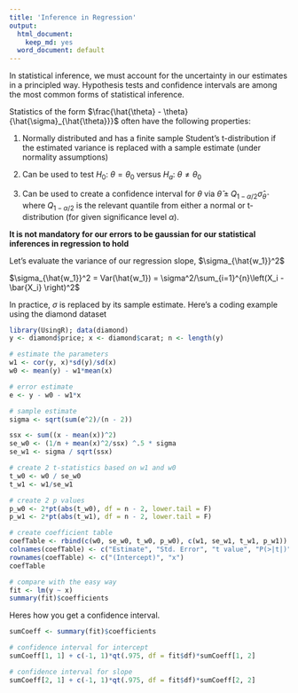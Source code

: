 ```yaml
---
title: 'Inference in Regression'
output:
  html_document:
    keep_md: yes
  word_document: default
---
```


In statistical inference, we must account for the uncertainty in our estimates in a principled way. Hypothesis tests and confidence intervals are among the most common forms of statistical inference. 

Statistics of the form $\frac{\hat{\theta} - \theta}{\hat{\sigma}_{\hat{\theta}}}$ often have the following properties:

1. Normally distributed and has a finite sample Student's t-distribution if the estimated variance is replaced with a sample estimate (under normality assumptions)

2. Can be used to test $H_0: \: \theta = \theta_0$ versus $H_a: \: \theta \neq \theta_0$

3. Can be used to create a confidence interval for $\theta$ via $\hat{\theta} \pm Q_{1-\alpha/2}\hat{\sigma}_{\hat{\theta}}$ where $Q_{1-\alpha/2}$ is the relevant quantile from either a normal or t-distribution (for given significance level $\alpha$).

**It is not mandatory for our errors to be gaussian for our statistical inferences in regression to hold**

Let's evaluate the variance of our regression slope, $\sigma_{\hat{w_1}}^2$

$\sigma_{\hat{w_1}}^2 = Var(\hat{w_1}) = \sigma^2/\sum_{i=1}^{n}\left(X_i - \bar{X_i} \right)^2$

In practice, $\sigma$ is replaced by its sample estimate. Here's a coding example using the diamond dataset

```r
library(UsingR); data(diamond)
y <- diamond$price; x <- diamond$carat; n <- length(y)

# estimate the parameters
w1 <- cor(y, x)*sd(y)/sd(x)
w0 <- mean(y) - w1*mean(x)

# error estimate 
e <- y - w0 - w1*x

# sample estimate
sigma <- sqrt(sum(e^2)/(n - 2))

ssx <- sum((x - mean(x))^2)
se_w0 <- (1/n + mean(x)^2/ssx) ^.5 * sigma 
se_w1 <- sigma / sqrt(ssx)

# create 2 t-statistics based on w1 and w0
t_w0 <- w0 / se_w0
t_w1 <- w1/se_w1

# create 2 p values
p_w0 <- 2*pt(abs(t_w0), df = n - 2, lower.tail = F)
p_w1 <- 2*pt(abs(t_w1), df = n - 2, lower.tail = F)

# create coefficient table
coefTable <- rbind(c(w0, se_w0, t_w0, p_w0), c(w1, se_w1, t_w1, p_w1))
colnames(coefTable) <- c("Estimate", "Std. Error", "t value", "P(>|t|)")
rownames(coefTable) <- c("(Intercept)", "x")
coefTable

# compare with the easy way
fit <- lm(y ~ x)
summary(fit)$coefficients
```

Heres how you get a confidence interval.

```r
sumCoeff <- summary(fit)$coefficients

# confidence interval for intercept
sumCoeff[1, 1] + c(-1, 1)*qt(.975, df = fit$df)*sumCoeff[1, 2]

# confidence interval for slope
sumCoeff[2, 1] + c(-1, 1)*qt(.975, df = fit$df)*sumCoeff[2, 2]
``` 